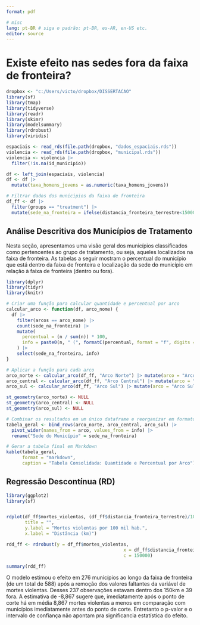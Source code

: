 ```yaml
---
format: pdf

# misc
lang: pt-BR # siga o padrão: pt-BR, es-AR, en-US etc.
editor: source
---
```


# Existe efeito nas sedes fora da faixa de fronteira?

```r
dropbox <- "c:/Users/victo/dropbox/DISSERTACAO"
library(sf)
library(tmap)
library(tidyverse)
library(readr)
library(skimr)
library(modelsummary)
library(rdrobust)
library(viridis)
```

```r
espaciais <- read_rds(file.path(dropbox, "dados_espaciais.rds"))
violencia <- read_rds(file.path(dropbox, "municipal.rds"))
violencia <- violencia |> 
  filter(!is.na(id_municipio))

df <- left_join(espaciais, violencia)
df <- df |> 
  mutate(taxa_homens_jovens = as.numeric(taxa_homens_jovens))

# Filtrar dados dos municipios da faixa de fronteira
df_ff <- df |>
  filter(groups == "treatment") |> 
  mutate(sede_na_fronteira = ifelse(distancia_fronteira_terrestre<150000, "Dentro", "Fora"))
```

## Análise Descritiva dos Municípios de Tratamento

Nesta seção, apresentamos uma visão geral dos municípios classificados como pertencentes ao grupo de tratamento, ou seja, aqueles localizados na faixa de fronteira. As tabelas a seguir mostram o percentual do município que está dentro da faixa de fronteira e localização da sede do município em relação à faixa de fronteira (dentro ou fora).

```r
library(dplyr)
library(tidyr)
library(knitr)

# Criar uma função para calcular quantidade e percentual por arco
calcular_arco <- function(df, arco_nome) {
  df |> 
    filter(arcos == arco_nome) |> 
    count(sede_na_fronteira) |> 
    mutate(
      percentual = (n / sum(n)) * 100,
      info = paste0(n, " (", formatC(percentual, format = "f", digits = 1), "%)")
    ) |> 
    select(sede_na_fronteira, info)
}
```

```r
# Aplicar a função para cada arco
arco_norte <- calcular_arco(df_ff, "Arco Norte") |> mutate(arco = "Arco Norte")
arco_central <- calcular_arco(df_ff, "Arco Central") |> mutate(arco = "Arco Central")
arco_sul <- calcular_arco(df_ff, "Arco Sul") |> mutate(arco = "Arco Sul")
```

```r

st_geometry(arco_norte) <- NULL
st_geometry(arco_central) <- NULL
st_geometry(arco_sul) <- NULL

```

```r
# Combinar os resultados em um único dataframe e reorganizar em formato wide
tabela_geral <- bind_rows(arco_norte, arco_central, arco_sul) |> 
  pivot_wider(names_from = arco, values_from = info) |> 
  rename("Sede do Município" = sede_na_fronteira)

```

```r
# Gerar a tabela final em Markdown
kable(tabela_geral, 
      format = "markdown", 
      caption = "Tabela Consolidada: Quantidade e Percentual por Arco")

```


## Regressão Descontínua (RD)

```r
library(ggplot2)
library(sf)


rdplot(df_ff$mortes_violentas, (df_ff$distancia_fronteira_terrestre)/1000, c = 150, nbins = 50,
       title = "", 
       y.label = "Mortes violentas por 100 mil hab.", 
       x.label = "Distância (km)")
```

\newpage
\tiny
```r
rdd_ff <- rdrobust(y = df_ff$mortes_violentas, 
                                            x = df_ff$distancia_fronteira_terrestre,
                                            c = 150000)

summary(rdd_ff)
```

\normalsize
O modelo estimou o efeito em 276 municípios ao longo da faixa de fronteira (de um total de 588) após a remoção dos valores faltantes da variável de mortes violentas. Desses 237 observações estavam dentro dos 150km e 39 fora. A estimativa de -8,867 sugere que, imediatamente após o ponto de corte há em média 8,867 mortes violentas a menos em comparação com municípios imediatamente antes do ponto de corte. Entretanto o p-valor e o intervalo de confiança não apontam pra significancia estatística do efeito.
